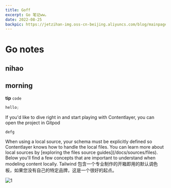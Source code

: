 ```yaml
---
title: Goff
excerpt: Go 笔记ww。
date: 2022-08-25
backpic: https://jetzihan-img.oss-cn-beijing.aliyuncs.com/blog/mainpageBk.png
---
```


# Go notes

## nihao

## morning

**tip**
`code`

```js
hello;
```

<Warn />
<Card
  title="Try it Now"
  icon="gitpod"
  link={{
    url: "http://gitpod.io/#https://github.com/contentlayerdev/next-contentlayer-example",
    label: "Try in Gitpod",
  }}
>
  If you'd like to dive right in and start playing with Contentlayer, you can
  open the project in Gitpod
</Card>

```txt
defg
```

<Warn title="你好">
  When using a local source, your schema must be explicitly defined so
  Contentlayer knows how to handle the local files. You can learn more about
  local sources by [exploring the files source guides](/docs/sources/files).
  Below you'll find a few concepts that are important to understand when
  modeling content locally. Tailwind
  包含一个专业制作的开箱即用的默认调色板，如果您没有自己的特定品牌，这是一个很好的起点。
</Warn>

![1](https://jetzihan-img.oss-cn-beijing.aliyuncs.com/blog/1661138837333.png)
